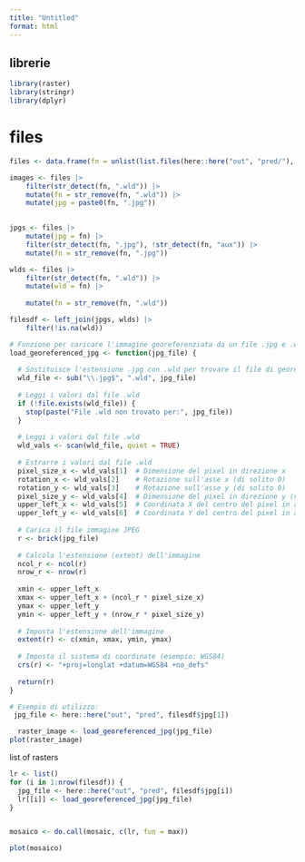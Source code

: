 ```yaml
---
title: "Untitled"
format: html
---
```


## librerie

```r
library(raster)
library(stringr)
library(dplyr)
```



# files

```r
files <- data.frame(fn = unlist(list.files(here::here("out", "pred/"), full.names = F)))

images <- files |> 
	filter(str_detect(fn, ".wld")) |>
	mutate(fn = str_remove(fn, ".wld")) |> 
	mutate(jpg = paste0(fn, ".jpg")) 
	

jpgs <- files |>
	mutate(jpg = fn) |>
	filter(str_detect(fn, ".jpg"), !str_detect(fn, "aux")) |> 
	mutate(fn = str_remove(fn, ".jpg")) 

wlds <- files |>
	filter(str_detect(fn, ".wld")) |>
	mutate(wld = fn) |> 
	
	mutate(fn = str_remove(fn, ".wld"))

filesdf <- left_join(jpgs, wlds) |> 
	filter(!is.na(wld)) 

```


```r

# Funzione per caricare l'immagine georeferenziata da un file .jpg e .wld
load_georeferenced_jpg <- function(jpg_file) {
  
  # Sostituisce l'estensione .jpg con .wld per trovare il file di georeferenziazione
  wld_file <- sub("\\.jpg$", ".wld", jpg_file)
  
  # Leggi i valori dal file .wld
  if (!file.exists(wld_file)) {
    stop(paste("File .wld non trovato per:", jpg_file))
  }
  
  # Leggi i valori dal file .wld
  wld_vals <- scan(wld_file, quiet = TRUE)
  
  # Estrarre i valori dal file .wld
  pixel_size_x <- wld_vals[1]  # Dimensione del pixel in direzione x
  rotation_x <- wld_vals[2]    # Rotazione sull'asse x (di solito 0)
  rotation_y <- wld_vals[3]    # Rotazione sull'asse y (di solito 0)
  pixel_size_y <- wld_vals[4]  # Dimensione del pixel in direzione y (valore negativo)
  upper_left_x <- wld_vals[5]  # Coordinata X del centro del pixel in alto a sinistra
  upper_left_y <- wld_vals[6]  # Coordinata Y del centro del pixel in alto a sinistra
  
  # Carica il file immagine JPEG
  r <- brick(jpg_file)
  
  # Calcola l'estensione (extent) dell'immagine
  ncol_r <- ncol(r)
  nrow_r <- nrow(r)
  
  xmin <- upper_left_x
  xmax <- upper_left_x + (ncol_r * pixel_size_x)
  ymax <- upper_left_y
  ymin <- upper_left_y + (nrow_r * pixel_size_y)
  
  # Imposta l'estensione dell'immagine
  extent(r) <- c(xmin, xmax, ymin, ymax)
  
  # Imposta il sistema di coordinate (esempio: WGS84)
  crs(r) <- "+proj=longlat +datum=WGS84 +no_defs"
  
  return(r)
}

# Esempio di utilizzo:
 jpg_file <- here::here("out", "pred", filesdf$jpg[1])

  raster_image <- load_georeferenced_jpg(jpg_file)
plot(raster_image)
```



list of rasters
```r
lr <- list()
for (i in 1:nrow(filesdf)) {
  jpg_file <- here::here("out", "pred", filesdf$jpg[i])
  lr[[i]] <- load_georeferenced_jpg(jpg_file)
}


mosaico <- do.call(mosaic, c(lr, fun = max))

plot(mosaico)


```




